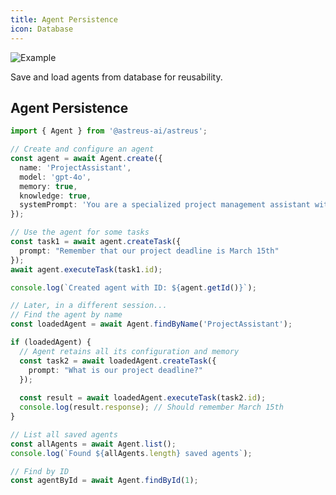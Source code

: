 ```yaml
---
title: Agent Persistence
icon: Database
---
```


![Example](/docs/example.webp)

Save and load agents from database for reusability.

## Agent Persistence

```typescript
import { Agent } from '@astreus-ai/astreus';

// Create and configure an agent
const agent = await Agent.create({
  name: 'ProjectAssistant',
  model: 'gpt-4o',
  memory: true,
  knowledge: true,
  systemPrompt: 'You are a specialized project management assistant with memory and knowledge.'
});

// Use the agent for some tasks
const task1 = await agent.createTask({
  prompt: "Remember that our project deadline is March 15th"
});
await agent.executeTask(task1.id);

console.log(`Created agent with ID: ${agent.getId()}`);

// Later, in a different session...
// Find the agent by name
const loadedAgent = await Agent.findByName('ProjectAssistant');

if (loadedAgent) {
  // Agent retains all its configuration and memory
  const task2 = await loadedAgent.createTask({
    prompt: "What is our project deadline?"
  });
  
  const result = await loadedAgent.executeTask(task2.id);
  console.log(result.response); // Should remember March 15th
}

// List all saved agents
const allAgents = await Agent.list();
console.log(`Found ${allAgents.length} saved agents`);

// Find by ID
const agentById = await Agent.findById(1);
```